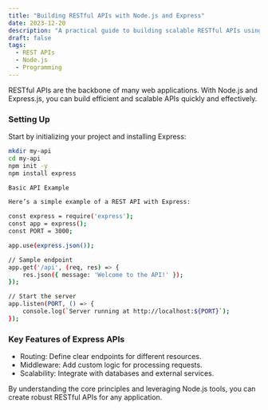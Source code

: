 ```yaml
---
title: "Building RESTful APIs with Node.js and Express"
date: 2023-12-20
description: "A practical guide to building scalable RESTful APIs using Node.js and Express.js."
draft: false
tags:
  - REST APIs
  - Node.js
  - Programming
---
```


RESTful APIs are the backbone of many web applications. With Node.js and Express.js, you can build efficient and scalable APIs quickly and effectively.

### Setting Up

Start by initializing your project and installing Express:

```bash
mkdir my-api
cd my-api
npm init -y
npm install express

Basic API Example

Here’s a simple example of a REST API with Express:

const express = require('express');
const app = express();
const PORT = 3000;

app.use(express.json());

// Sample endpoint
app.get('/api', (req, res) => {
    res.json({ message: 'Welcome to the API!' });
});

// Start the server
app.listen(PORT, () => {
    console.log(`Server running at http://localhost:${PORT}`);
});
```

### Key Features of Express APIs

- Routing: Define clear endpoints for different resources.
- Middleware: Add custom logic for processing requests.
- Scalability: Integrate with databases and external services.

By understanding the core principles and leveraging Node.js tools, you can create robust RESTful APIs for any application.
